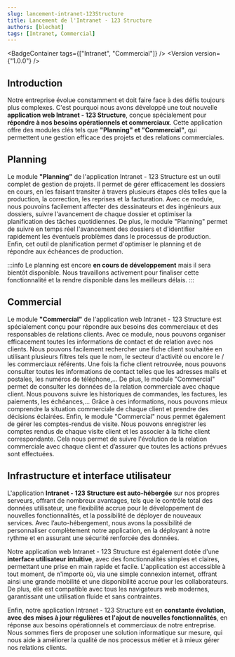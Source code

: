 ```yaml
---
slug: lancement-intranet-123Structure
title: Lancement de l'Intranet - 123 Structure
authors: [blechat]
tags: [Intranet, Commercial]
---
```



<BadgeContainer tags={["Intranet", "Commercial"]} />
<Version version={"1.0.0"} />

## Introduction

Notre entreprise évolue constamment et doit faire face à des défis toujours plus complexes. C'est pourquoi nous avons développé une tout nouvelle **application web Intranet - 123 Structure**, conçue spécialement pour **répondre à nos besoins opérationnels et commerciaux**. Cette application offre des modules clés tels que **"Planning" et "Commercial"**, qui permettent une gestion efficace des projets et des relations commerciales.

## Planning

Le module **"Planning"** de l'application Intranet - 123 Structure est un outil complet de gestion de projets. Il permet de gérer efficacement les dossiers en cours, en les faisant transiter à travers plusieurs étapes clés telles que la production, la correction, les reprises et la facturation. Avec ce module, nous pouvoins facilement affecter des dessinateurs et des ingénieurs aux dossiers, suivre l'avancement de chaque dossier et optimiser la planification des tâches quotidiennes. De plus, le module "Planning" permet de suivre en temps réel l'avancement des dossiers et d'identifier rapidement les éventuels problèmes dans le processus de production. Enfin, cet outil de planification permet d'optimiser le planning et de répondre aux échéances de production.

:::info
Le planning est encore **en cours de développement** mais il sera bientôt disponible. Nous travaillons activement pour finaliser cette fonctionnalité et la rendre disponible dans les meilleurs délais.
:::

## Commercial

Le module **"Commercial"** de l'application web Intranet - 123 Structure est spécialement conçu pour répondre aux besoins des commerciaux et des responsables de relations clients. Avec ce module, nous pouvons organiser efficacement toutes les informations de contact et de relation avec nos clients. Nous pouvons facilement rechercher une fiche client souhaitée en utilisant plusieurs filtres tels que le nom, le secteur d'activité ou encore le / les commerciaux référents. Une fois la fiche client retrouvée, nous pouvons consulter toutes les informations de contact telles que les adresses mails et postales, les numéros de téléphone,... De plus, le module "Commercial" permet de consulter les données de la relation commerciale avec chaque client. Nous pouvons suivre les historiques de commandes, les factures, les paiements, les échéances,... Grâce à ces informations, nous pouvons mieux comprendre la situation commerciale de chaque client et prendre des décisions éclairées. Enfin, le module "Commercial" nous permet également de gérer les comptes-rendus de visite. Nous pouvons enregistrer les comptes rendus de chaque visite client et les associer à la fiche client correspondante. Cela nous permet de suivre l'évolution de la relation commerciale avec chaque client et d’assurer que toutes les actions prévues sont effectuées.

## Infrastructure et interface utilisateur

L'application **Intranet - 123 Structure est auto-hébergée** sur nos propres serveurs, offrant de nombreux avantages, tels que le contrôle total des données utilisateur, une flexibilité accrue pour le développement de nouvelles fonctionnalités, et la possibilité de déployer de nouveaux services. Avec l’auto-hébergement, nous avons la possibilité de personnaliser complètement notre application, en la déployant à notre rythme et en assurant une sécurité renforcée des données.

Notre application web Intranet - 123 Structure est également dotée d'une **interface utilisateur intuitive**, avec des fonctionnalités simples et claires, permettant une prise en main rapide et facile. L'application est accessible à tout moment, de n'importe où, via une simple connexion internet, offrant ainsi une grande mobilité et une disponibilité accrue pour les collaborateurs. De plus, elle est compatible avec tous les navigateurs web modernes, garantissant une utilisation fluide et sans contraintes.

Enfin, notre application Intranet - 123 Structure est en **constante évolution, avec des mises à jour régulières et l'ajout de nouvelles fonctionnalités**, en réponse aux besoins opérationnels et commerciaux de notre entreprise. Nous sommes fiers de proposer une solution informatique sur mesure, qui nous aide à améliorer la qualité de nos processus métier et à mieux gérer nos relations clients.

